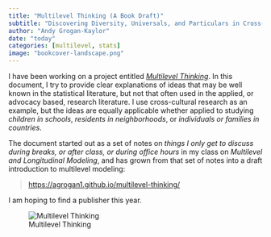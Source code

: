 ```yaml
---
title: "Multilevel Thinking (A Book Draft)"
subtitle: "Discovering Diversity, Universals, and Particulars in Cross-Cultural Research."
author: "Andy Grogan-Kaylor"
date: "today"
categories: [multilevel, stats]
image: "bookcover-landscape.png"
---
```


I have been working on a project entitled [*Multilevel Thinking*](https://agrogan1.github.io/multilevel-thinking/). In this document, I try to provide clear explanations of ideas that may be well known in the statistical literature, but not that often used in the applied, or advocacy based, research literature. I use cross-cultural research as an example, but the ideas are equally applicable whether applied to studying *children in schools*, *residents in neighborhoods*, or *individuals or families in countries*.

The document started out as a set of notes on *things I only get to discuss during breaks, or after class, or during office hours* in my class on *Multilevel and Longitudinal Modeling*, and has grown from that set of notes into a draft introduction to multilevel modeling:

> [https://agrogan1.github.io/multilevel-thinking/](https://agrogan1.github.io/multilevel-thinking/)

I am hoping to find a publisher this year. 

![Multilevel Thinking](bookcover.png)















